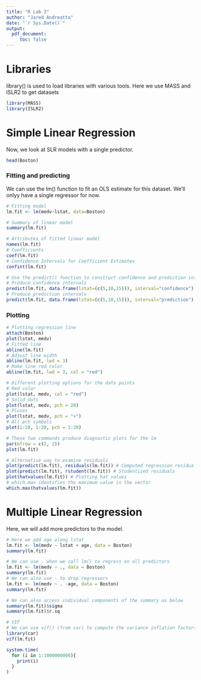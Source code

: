 ```yaml
---
title: "R Lab 3"
author: "Jared Andreatta"
date: "`r Sys.Date()`"
output: 
  pdf_document:
     toc: false
---
```


# Libraries
library() is used to load libraries with various tools. Here we use MASS and ISLR2 to get datasets
```r
library(MASS)
library(ISLR2)
```

# Simple Linear Regression
Now, we look at SLR models with a single predictor.

```r
head(Boston)
```

### Fitting and predicting
We can use the lm() function to fit an OLS estimate for this dataset. We'll onlyy have a single regressor for now.


```r
# Fitting model
lm.fit <- lm(medv~lstat, data=Boston)

# Summary of linear model
summary(lm.fit)

# Attributes of fitted linear model
names(lm.fit)
# Coefficients 
coef(lm.fit)
# Confidence Intervals for Coefficient Estimates
confint(lm.fit)

# Use the predict() function to construct confidence and prediction intervals
# Produce confidence intervals
predict(lm.fit, data.frame(lstat=(c(5,10,15))), interval="confidence")
# Produce prediction intervals
predict(lm.fit, data.frame(lstat=(c(5,10,15))), interval="prediction")
```
### Plotting 
```r
# Plotting regression line
attach(Boston)
plot(lstat, medv)
# Fitted line
abline(lm.fit)
# Adjust line width
abline(lm.fit, lwd = 3)
# Make line red color
abline(lm.fit, lwd = 3, col = "red")

# Different plotting options for the data points
# Red color
plot(lstat, medv, col = "red")
# Solid dots
plot(lstat, medv, pch = 20)
# Pluses
plot(lstat, medv, pch = "+")
# All pch symbols
plot(1:20, 1:20, pch = 1:20)

# These two commands produce diagnostic plots for the lm
par(mfrow = c(2, 2))
plot(lm.fit)

# Alternative way to examine residuals
plot(predict(lm.fit), residuals(lm.fit)) # Computed regression residuals
plot(predict(lm.fit), rstudent(lm.fit)) # Studentized residuals
plot(hatvalues(lm.fit)) # Plotting hat values
# which.max identifies the maximum value in the vector
which.max(hatvalues(lm.fit))
```
# Multiple Linear Regression

Here, we will add more predictors to the model.

```r
# Here we add age along lstat
lm.fit <- lm(medv ~ lstat + age, data = Boston)
summary(lm.fit)

# We can use . when we call lm() to regress on all predictors
lm.fit <- lm(medv ~ ., data = Boston)
summary(lm.fit)
# We can also use - to drop regressors
lm.fit <- lm(medv ~ . -age, data = Boston)
summary(lm.fit)

# We can also access individual components of the summary as below
summary(lm.fit)$sigma
summary(lm.fit)$r.sq

# VIF
# We can use vif() (from car) to compute the variance inflation factors
library(car)
vif(lm.fit)
```


```r
system.time(
  for (i in 1:1000000000){
    print(i)
  }
)
```


